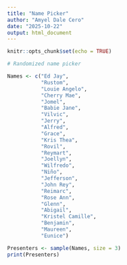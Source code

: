 ```yaml
---
title: "Name Picker"
author: "Amyel Dale Cero"
date: "2025-10-22"
output: html_document
---
```


```r
knitr::opts_chunk$set(echo = TRUE)
```

```r

# Randomized name picker

Names <- c("Ed Jay",
           "Rustom",
           "Louie Angelo",
           "Cherry Mae",
           "Jomel",
           "Babie Jane",
           "Vilvic",
           "Jerry",
           "Alfred",
           "Grace",
           "Kris Thea",
           "Rovil",
           "Reymart",
           "Joellyn",
           "Wilfredo",
           "Niño",
           "Jefferson",
           "John Rey",
           "Reimarc",
           "Rose Ann",
           "Glenn",
           "Abigail",
           "Kristel Camille",
           "Benjamin",
           "Maureen",
           "Eunice")

```

```r
Presenters <- sample(Names, size = 3)     
print(Presenters)
```
